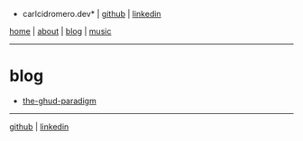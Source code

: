 *carlcidromero.dev* | [[https://github.com/dot-ccrdev|github]] | [[https://linkedin.com/in/carlcidromero|linkedin]]

[[/index|home]] | [[/about/about|about]] | [[/blog/blog|blog]] | [[/music/music|music]]
----

=blog=

* [[/blog/the-ghud-paradigm|the-ghud-paradigm]]

----

[[https://github.com/dot-ccrdev|github]] | [[https://linkedin.com/in/carlcidromero|linkedin]]
